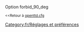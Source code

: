 {{fr/Amorce}}
Option forbid_90_deg

<small><<Retour à [[Main/fr/Openttd.cfg|openttd.cfg]]</small>
[[Category:fr/Réglages et préférences]]